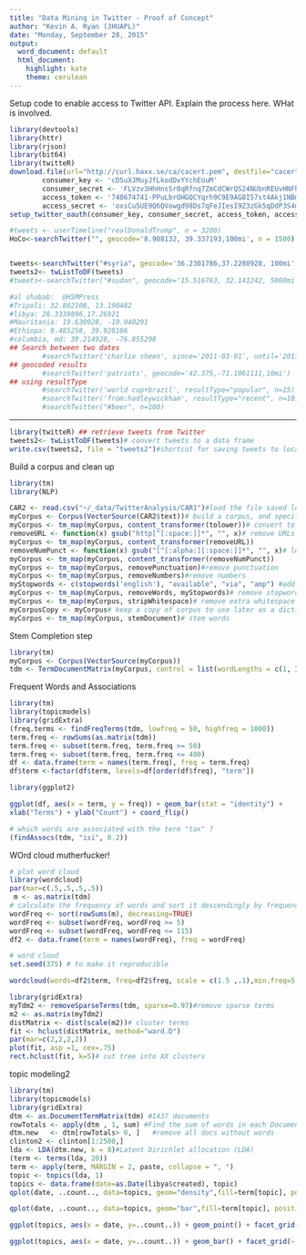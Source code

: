 ```yaml
---
title: "Data Mining in Twitter - Proof of Concept"
author: "Kevin A. Ryan (JHUAPL)"
date: "Monday, September 28, 2015"
output:
  word_document: default
  html_document:
    highlight: kate
    theme: cerulean
---
```


Setup code to enable access to Twitter API.  Explain the process here.  WHat is involved.


```r
library(devtools)
library(httr)
library(rjson)
library(bit64)
library(twitteR)
download.file(url="http://curl.haxx.se/ca/cacert.pem", destfile="cacert.pem")
        consumer_key <- 'cD5uXJMuyJfLkodDvYYchEUuM'
        consumer_secret <- 'FLVzv3HhHnsSr0qRfnq7ZmCdCWrQS24NUbnREUvHNFhEc89bVg'
        access_token <- '740674741-PPuLbrOHGQCYqrh9C9E9AG8I57st4Akj1NBmB2V5'
        access_secret <- 'oxsCu5UE9Q6QVowgd98Ds7qFeJIesI9Z3zGk5qDdP3S4m'
setup_twitter_oauth(consumer_key, consumer_secret, access_token, access_secret)

#tweets <- userTimeline("realDonaldTrump", n = 3200)
HoCo<-searchTwitter("", geocode='8.908132, 39.337193,100mi', n = 1500)


tweets<-searchTwitter("#syria", geocode='36.2301786,37.2280928, 100mi', n =3500)
tweets2<- twListToDF(tweets)
#tweets<-searchTwitter("#sudan", geocode='15.516763, 32.141242, 5000mi', n =35)

#al shabab:  @HSMPress
#Tripoli: 32.882108, 13.190482
#libya: 26.3339896,17.26921
#Mauritania: 19.630928, -10.040291
#Ethiopa: 9.485258, 39.928106
#columbia, md: 39.214928, -76.855298
## Search between two dates
        #searchTwitter('charlie sheen', since='2011-03-01', until='2011-03-02')
## geocoded results
        #searchTwitter('patriots', geocode='42.375,-71.1061111,10mi')
## using resultType
        #searchTwitter('world cup+brazil', resultType="popular", n=15)
        #searchTwitter('from:hadleywickham', resultType="recent", n=10)
        #searchTwitter("#beer", n=100)
```


----
```r
library(twitteR) ## retrieve tweets from Twitter
tweets2<- twListToDF(tweets)# convert tweets to a data frame
write.csv(tweets2, file = "tweets2")#shortcut for saving tweets to local maching

```

Build a corpus and clean up 
```r
library(tm)
library(NLP)

CAR2 <- read.csv("~/_data/TwitterAnalysis/CAR1")#load the file saved locally
myCorpus <- Corpus(VectorSource(CAR2$text))# build a corpus, and specify the source to be character vectors
myCorpus <- tm_map(myCorpus, content_transformer(tolower))# convert to lower case
removeURL <- function(x) gsub("http[^[:space:]]*", "", x)# remove URLs
myCorpus <- tm_map(myCorpus, content_transformer(removeURL))
removeNumPunct <- function(x) gsub("[^[:alpha:][:space:]]*", "", x)# leave only English letters or spaces
myCorpus <- tm_map(myCorpus, content_transformer(removeNumPunct))
myCorpus <- tm_map(myCorpus, removePunctuation)#remove punctuation
myCorpus <- tm_map(myCorpus, removeNumbers)#remove numbers
myStopwords <- c(stopwords('english'), "available", "via", "amp") #add stopwords
myCorpus <- tm_map(myCorpus, removeWords, myStopwords)# remove stopwords from corpus
myCorpus <- tm_map(myCorpus, stripWhitespace)# remove extra whitespace
myCorpusCopy <- myCorpus# keep a copy of corpus to use later as a dictionary for stem completion
myCorpus <- tm_map(myCorpus, stemDocument)# stem words
```

Stem Completion step
```r
library(tm)
myCorpus <- Corpus(VectorSource(myCorpus))
tdm <- TermDocumentMatrix(myCorpus, control = list(wordLengths = c(1, Inf)))
```

Frequent Words and Associations
```r
library(tm)
library(topicmodels)
library(gridExtra)
(freq.terms <- findFreqTerms(tdm, lowfreq = 50, highfreq = 1000))
term.freq <- rowSums(as.matrix(tdm))
term.freq <- subset(term.freq, term.freq >= 50)
term.freq <- subset(term.freq, term.freq <= 400)
df <- data.frame(term = names(term.freq), freq = term.freq)
df$term <-factor(df$term, levels=df[order(df$freq), "term"])

library(ggplot2)

ggplot(df, aes(x = term, y = freq)) + geom_bar(stat = "identity") +
xlab("Terms") + ylab("Count") + coord_flip()

# which words are associated with the term "tax" ?
(findAssocs(tdm, "isi", 0.2))
```

WOrd cloud mutherfucker!
```r
# plot word cloud
library(wordcloud)
par(mar=c(.5,.5,.5,.5))
 m <- as.matrix(tdm)
# calculate the frequency of words and sort it descendingly by frequency
wordFreq <- sort(rowSums(m), decreasing=TRUE)
wordFreq <- subset(wordFreq, wordFreq >= 5)
wordFreq <- subset(wordFreq, wordFreq <= 115)
df2 <- data.frame(term = names(wordFreq), freq = wordFreq)

# word cloud
set.seed(375) # to make it reproducible

wordcloud(words=df2$term, freq=df2$freq, scale = c(1.5 ,.1),min.freq=5, random.order=T, fixed.asp=F, rot.per= 0, use.r.layout =T)
```


```r
library(gridExtra)
myTdm2 <- removeSparseTerms(tdm, sparse=0.97)#remove sparse terms
m2 <- as.matrix(myTdm2)
distMatrix <- dist(scale(m2))# cluster terms
fit <- hclust(distMatrix, method="ward.D")
par(mar=c(2,2,2,2))
plot(fit, asp =1, cex=.75)
rect.hclust(fit, k=5)# cut tree into XX clusters
```

topic modeling2
```r
library(tm)
library(topicmodels)
library(gridExtra)
dtm <- as.DocumentTermMatrix(tdm) #1437 documents
rowTotals <- apply(dtm , 1, sum) #Find the sum of words in each Document
dtm.new   <- dtm[rowTotals> 0, ]   #remove all docs without words
clinton2 <- clinton[1:2500,] 
lda <- LDA(dtm.new, k = 8)#Latent Dirichlet allocation (LDA)
(term <- terms(lda, 20))
term <- apply(term, MARGIN = 2, paste, collapse = ", ")
topic <- topics(lda, 1)
topics <- data.frame(date=as.Date(libya$created), topic)
qplot(date, ..count.., data=topics, geom="density",fill=term[topic], position="stack")

qplot(date, ..count.., data=topics, geom="bar",fill=term[topic], position="stack")

ggplot(topics, aes(x = date, y=..count..)) + geom_point() + facet_grid(~ topic)

ggplot(topics, aes(x = date, y=..count..)) + geom_bar() + facet_grid(~ topic)
```


